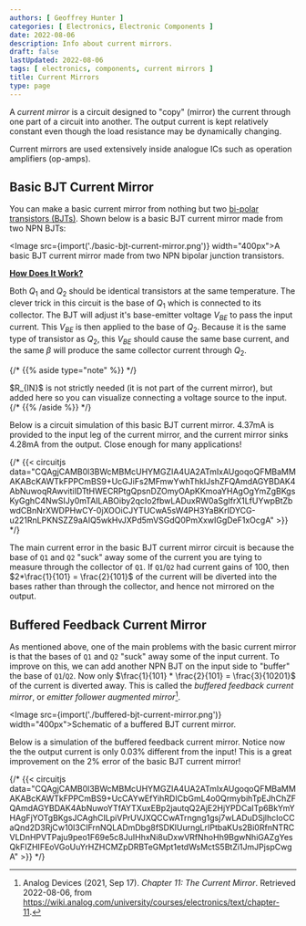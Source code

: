 ```yaml
---
authors: [ Geoffrey Hunter ]
categories: [ Electronics, Electronic Components ]
date: 2022-08-06
description: Info about current mirrors.
draft: false
lastUpdated: 2022-08-06
tags: [ electronics, components, current mirrors ]
title: Current Mirrors
type: page
---
```



A _current mirror_ is a circuit designed to "copy" (mirror) the current through one part of a circuit into another. The output current is kept relatively constant even though the load resistance may be dynamically changing.

Current mirrors are used extensively inside analogue ICs such as operation amplifiers (op-amps).

## Basic BJT Current Mirror

You can make a basic current mirror from nothing but two [bi-polar transistors (BJTs)](/electronics/components/transistors/bipolar-junction-transistors-bjts/). Shown below is a basic BJT current mirror made from two NPN BJTs:

<Image src={import('./basic-bjt-current-mirror.png')} width="400px">A basic BJT current mirror made from two NPN bipolar junction transistors.</Image>

**<u>How Does It Work?</u>**

Both $Q_1$ and $Q_2$ should be identical transistors at the same temperature. The clever trick in this circuit is the base of $Q_1$ which is connected to its collector. The BJT will adjust it's base-emitter voltage $V_{BE}$ to pass the input current. This  $V_{BE}$ is then applied to the base of $Q_2$. Because it is the same type of transistor as $Q_2$, this $V_{BE}$ should cause the same base current, and the same $\beta$ will produce the same collector current through $Q_2$.  

{/* {{% aside type="note" %}} */}
<Aside type="note">
$R_{IN}$ is not strictly needed (it is not part of the current mirror), but added here so you can visualize connecting a voltage source to the input.
{/* {{% /aside %}} */}
</Aside>

Below is a circuit simulation of this basic BJT current mirror. 4.37mA is provided to the input leg of the current mirror, and the current mirror sinks 4.28mA from the output. Close enough for many applications!

{/* {{< circuitjs data="CQAgjCAMB0l3BWcMBMcUHYMGZIA4UA2ATmIxAUgoqoQFMBaMMAKABcKAWTkFPPCmBS9+UcGJiFs2MFmwYwhThkIJshZFQAmdAGYBDAK4AbNuwoqRAwvitiIDTtHWECRPtgQpsnDZOmyOApKKmoaYHAgOgYmZgBKgsKyGghC4NwSIJy0mTAILABOiby2qcIo2fbwLADuxRW0aSgIfrX1LfUYwpBtZbwdCBnNrXWDPHwCY-0jXOOiCJYTUCwA5sW4PH3YaBKrIDYCG-u221RnLPKNSZZ9aAIQ5wkHvJXPd5mVSGdQ0PmXxwIGgDeF1xOcgA" >}} */}

The main current error in the basic BJT current mirror circuit is because the base of `Q1` and `Q2` "suck" away some of the current you are tying to measure through the collector of `Q1`. If `Q1`/`Q2` had current gains of 100, then $2*\frac{1}{101} = \frac{2}{101}$ of the current will be diverted into the bases rather than through the collector, and hence not mirrored on the output. 

## Buffered Feedback Current Mirror

As mentioned above, one of the main problems with the basic current mirror is that the bases of `Q1` and `Q2` "suck" away some of the input current. To improve on this, we can add another NPN BJT on the input side to "buffer" the base of `Q1`/`Q2`. Now only $\frac{1}{101} * \frac{2}{101} = \frac{3}{10201}$ of the current is diverted away. This is called the _buffered feedback current mirror_, or _emitter follower augmented mirror_[^bib-analog-devices-current-mirror].

<Image src={import('./buffered-bjt-current-mirror.png')} width="400px">Schematic of a buffered BJT current mirror.</Image>

Below is a simulation of the buffered feedback current mirror. Notice now the the output current is only $0.03\%$ different from the input! This is a great improvement on the $2\%$ error of the basic BJT current mirror!

{/* {{< circuitjs data="CQAgjCAMB0l3BWcMBMcUHYMGZIA4UA2ATmIxAUgoqoQFMBaMMAKABcKAWTkFPPCmBS9+UcCAYwEfYihRDICbGmL4o0QrmybihTpEJhChZFQAmdAGYBDAK4AbNuwoYTfAYTXuxEBp2jautqQ2AjE2HjYPDCaITp6BkYmYHAgFjYOTgBKgsJCAghCILpiVPrUVJXQCCwATrngng1gsj7wLADuDSjlhcIoCCaQnd2D3RjCw10I3CIFrnNQLADmDbg8fSDKlUurngLrIPtbaKUs2Bi0RfnNTRCVLDnHPVTPaju9peo1F69e5c8JuIHhxNi8uDxwVRfNhoHh9BgwNhiGAZgYesQkFIZHIFEoVGoUuYrHZHCMZpDRBTeGMpt1etdWsMctS5BtZi1JmJPjspCwgA" >}} */}

[^bib-analog-devices-current-mirror]: Analog Devices (2021, Sep 17). _Chapter 11: The Current Mirror_. Retrieved 2022-08-06, from https://wiki.analog.com/university/courses/electronics/text/chapter-11.
